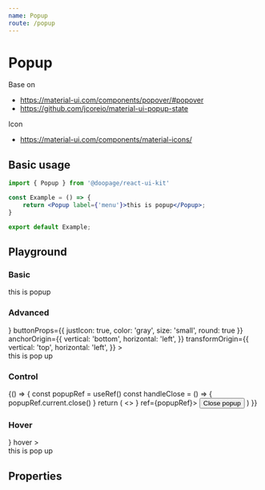 ```yaml
---
name: Popup
route: /popup
---
```








# Popup
Base on
- https://material-ui.com/components/popover/#popover
- https://github.com/jcoreio/material-ui-popup-state

Icon
- https://material-ui.com/components/material-icons/

## Basic usage

```jsx
import { Popup } from '@doopage/react-ui-kit'

const Example = () => {
    return <Popup label={'menu'}>this is popup</Popup>;
}

export default Example;
```

## Playground

### Basic
<Playground>
  <Popup label={'menu'}>this is popup</Popup>
</Playground>

### Advanced
<Playground>
  <Popup
    label={<MenuIcon />}
    buttonProps={{ justIcon: true, color: 'gray', size: 'small', round: true }}
    anchorOrigin={{
      vertical: 'bottom',
      horizontal: 'left',
    }}
    transformOrigin={{
      vertical: 'top',
      horizontal: 'left',
    }}
  >
    <div>
      this is pop up
    </div>
  </Popup>
</Playground>

### Control
<Playground>
  {() =>
  {
    const popupRef = useRef()
    const handleClose = () =>
    {
      popupRef.current.close()
    }
    return (
      <>
        <Popup label={<MenuIcon />} ref={popupRef}>
          <Button color='gray' simple onClick={handleClose}>
            Close popup
          </Button>
        </Popup>
      </>
    )
  }}
</Playground>

### Hover
<Playground>
  <Popup
    label={<MenuIcon />}
    hover
  >
    <div>
      this is pop up
    </div>
  </Popup>
</Playground>

## Properties

<Props of={Popup} table/>

